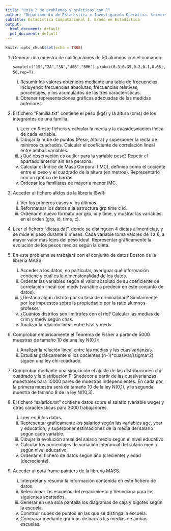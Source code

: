 ```yaml
---
title: "Hoja 2 de problemas y prácticas con R"
author: "Departamento de Estadística e Investigación Operativa. Universidad de Sevilla"
subtitle: Estadística Computacional I. Grado en Estadística
output:
  html_document: default
  pdf_document: default
---
```


```r
knitr::opts_chunk$set(echo = TRUE)
```


1. Generar una muestra de calificaciones de 50 alumnos con el comando:

    `sample(c("1S","2A","3N","4SB","5MH"),prob=c(0.3,0.35,0.2,0.1,0.05),50,rep=T)`.

    i)	 Resumir los valores obtenidos mediante una tabla de frecuencias incluyendo frecuencias absolutas, frecuencias relativas, porcentajes, y los acumulados de las tres características. 
    ii)	Obtener representaciones gráficas adecuadas de las medidas anteriores.


2. El fichero "Familia.txt" contiene el peso (kgs) y la altura (cms) de los integrantes de una familia.

    i)	Leer en R este fichero y calcular la media y la cuasidesviación típica de cada variable.
    ii)	Dibujar la nube de puntos (Peso, Altura) y superponer la recta de mínimos cuadrados. Calcular el coeficiente de correlación lineal entre ambas variables.
    iii)	¿Qué observación es outlier para la variable peso?  Repetir el apartado anterior sin esa persona.
    iv)	Calcular el Índice de Masa Corporal (IMC), definido como el cociente entre el peso y el cuadrado de la altura (en metros). Representarlo con un gráfico de barras.
    v)	Ordenar los familiares de mayor a menor IMC. 





3. Acceder al fichero alkfos de la librería ISwR:

    i)	Ver los primeros casos y los últimos.
    ii)	Reformatear los datos a la estructura grp time  c id.
    iii)	Ordenar el nuevo formato por grp, id y time, y mostrar las variables en el orden (grp, id, time, c).





4. Leer el fichero "dietas.dat", donde se distinguen 4 dietas alimenticias, y se mide el peso durante 6 meses. Cada variable toma valores de 1 a 6, a mayor valor más lejos del peso ideal. Representar gráficamente la evolución de los pesos medios según la dieta.






5.	En este problema se trabajará con el conjunto de datos Boston de la librería  MASS.

    i)	Acceder a los datos, en particular, averiguar qué información contiene y cuál es la dimensionalidad de los datos. 
    ii)	Ordenar las variables según el valor absoluto de su coeficiente de correlación lineal con medv (variable a predecir en este conjunto de datos).
    iii)	¿Destaca algún distrito por su tasa de criminalidad? Similarmente, por los impuestos sobre la propiedad o por la ratio alumnos-profesor.
    iv)	¿Cuántos distritos son limítrofes con el río? Calcular las medias de crim y medv según chas.
    v)	Analizar la relación lineal entre lstat y medv.





6. Comprobar empíricamente el Teorema de Fisher a partir de 5000 muestras de tamaño 10 de una ley N(0,1):

    i)	Analizar la relación lineal entre las medias y las cuasivarianzas.
    ii)	Estudiar gráficamente si los cocientes (n-1)*cuasivar/(sigma^2) siguen una ley chi-cuadrado.



7. Comprobar mediante una simulación el ajuste de  las distribuciones chi-cuadrado y la distribución F-Snedecor a partir de las cuasivarianzas muestrales para 10000 pares de muestras independientes. En cada par, la primera muestra será de tamaño 10 de la ley N(0,1), y la segunda muestra de tamaño 8 de la ley N(10,3).




8. El fichero "salarios.txt" contiene datos sobre el salario (variable wage) y otras características para 3000 trabajadores.

    i)	Leer en R los datos.
    ii)	Representar gráficamente los salarios según las variables age, year y education, y superponer estimaciones de la media del salario según cada variable.
    iii)	Dibujar la evolución anual del salario medio según el nivel educativo.
    iv)	Calcular los porcentajes de variación interanual del salario medio según nivel educativo.
    v)	Ordenar el fichero de datos según año (creciente) y edad (decreciente).



9. Acceder al data frame painters de la librería MASS.

    i) Interpretar y resumir la información contenida en este fichero de datos.
    ii)	Seleccionar las escuelas del renacimiento y Veneciana para los siguientes apartados.
    iii) Generar en una sola pantalla los diagramas de caja y bigotes según la escuela.
    iv)	Construir nubes de puntos en las que se distinga la escuela.
    v)	Comparar mediante gráficos de barras las medias de ambas escuelas.




